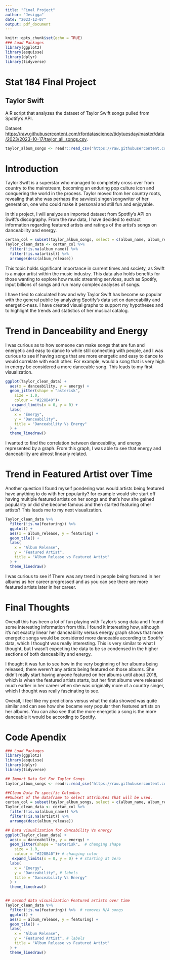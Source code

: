 ```yaml
---
title: "Final Project"
author: "Jesigga"
date: "2023-12-07"
output: pdf_document
---
```


```r
knitr::opts_chunk$set(echo = TRUE)
### Load Packages
library(ggplot2)
library(esquisse)
library(dplyr)
library(tidyverse)
```

# Stat 184 Final Project
## Taylor Swift

\Large A R script that analyzes the dataset of Taylor Swift songs pulled from Spotify's API.

Dataset: <https://raw.githubusercontent.com/rfordatascience/tidytuesday/master/data/2023/2023-10-17/taylor_all_songs.csv>.

```r
taylor_album_songs <- readr::read_csv('https://raw.githubusercontent.com/rfordatascience/tidytuesday/master/data/2023/2023-10-17/taylor_album_songs.csv')

```

# Introduction 

Taylor Swift is a superstar who managed to completely cross over from country to the mainstream, becoming an enduring pop culture icon and conquering the world in the process. Taylor moved from her country roots, revealing that she was perhaps the savviest singer/songwriter of her generation, one who could make it personal and still fun and enjoyable.

In this project, I will analyze an imported dataset from Spotfiy's API on Swift's discography. From the raw data, I have decided to extract information regarding featured artists and ratings of the artist's songs on danceability and energy.


```r
certan_col = subset(taylor_album_songs, select = c(album_name, album_release, artist, featuring, danceability, energy))
Taylor_clean_data <- certan_col %>%
  filter(!is.na(album_name)) %>%
  filter(!is.na(artist)) %>%
  arrange(desc(album_release))

```


This topic holds significant importance in current times and society, as Swift is a major artist within the music industry. This data also holds benefits for those wanting to explore how music streaming services, such as Spotify, input billions of songs and run many complex analyses of songs.


I have tried to calculated how and why Taylor Swift has become so popular with the general public by analyzing Spotify's data set on danceability and energetic-ness. I have created visual graphs to support my hypotheses and to highlight the trends and statistics of her musical catalog.


# Trend in Danceability and Energy

I was curious as to how someone can make songs that are fun and energetic and easy to dance to while still connecting with people, and I was curious to see if having songs that are more energetic and easy to dance to would correlate with each other. For example, would a song that is very high in energy be considered a more danceable song. This leads to my first visualization.


```r
ggplot(Taylor_clean_data) +
  aes(x = danceability, y = energy) +
  geom_jitter(shape = "asterisk",
    size = 1.0,
    colour = "#228B40")+
   expand_limits(x = 0, y = 0) +
  labs(
    x = "Energy",
    y = "Danceability",
    title = "Danceability Vs Energy"
  ) +
  theme_linedraw()  
```


I wanted to find the correlation between danceability, and energy represented by a graph. From this graph, I was able to see that energy and danceability are almost linearly related.

\newpage
# Trend in Featured Artist over Time 

Another question I found myself pondering was would artists being featured have anything to do with her popularity? for example would she start off having multiple featured artists on her songs and that’s how she gained popularity or did she become famous and then started featuring other artists? This leads me to my next visualization.



```r
Taylor_clean_data %>%
  filter(!is.na(featuring)) %>%
  ggplot() +
  aes(x = album_release, y = featuring) +
  geom_tile() +
  labs(
    x = "Album Release",
    y = "Featured Artist",
    title = "Album Release vs Featured Artist"
  ) +
  theme_linedraw()
```

I was curious to see if There was any trend in people being featured in her albums as her career progressed and as you can see there are more featured artists later in her career.


\newpage
# Final Thoughts

Overall this has been a lot of fun playing with Taylor's song data and I found some interesting information from this. I found it interesting how, although it’s not exactly linear her danceability versus energy graph shows that more energetic songs would be considered more danceable according to Spotify' data, which I thought was really interesting. This is very similar to what I thought, but I wasn’t expecting the data to be so condensed in the higher sections of both danceability and energy. 


I  thought it was fun to see how in the very beginning of her albums being released, there weren’t any artists being featured on those albums. She didn’t really start having anyone featured on her albums until about 2018, which is when the featured artists starts, but her first albums were released much earlier in her career when she was originally more of a country singer, which I thought was really fascinating to see. 


Overall, I feel like my predictions versus what the data showed was quite similar and can see how she became very popular then featured artists on her albums. You can also see that the more energetic a song is the more danceable it would be according to Spotify.


 




\newpage
# Code Apendix

```r
### Load Packages
library(ggplot2)
library(esquisse)
library(dplyr)
library(tidyverse)

## Import Data Set For Taylor Songs
taylor_album_songs <- readr::read_csv('https://raw.githubusercontent.com/rfordatascience/tidytuesday/master/data/2023/2023-10-17/taylor_album_songs.csv')

##Clean Data To specific Columbus 
##Subset of the dataframe to select attributes that will be used.
certan_col = subset(taylor_album_songs, select = c(album_name, album_release, artist, featuring, danceability, energy))
Taylor_clean_data <- certan_col %>%
  filter(!is.na(album_name)) %>%
  filter(!is.na(artist)) %>%
  arrange(desc(album_release))

## Data visualization for dancability Vs energy
ggplot(Taylor_clean_data) +
  aes(x = danceability, y = energy) +
  geom_jitter(shape = "asterisk",  # changing shape
    size = 1.0,
    colour = "#228B40")+ # changing color
   expand_limits(x = 0, y = 0) + # starting at zero
  labs(
    x = "Energy",
    y = "Danceability", # labels
    title = "Danceability Vs Energy"
  ) +
  theme_linedraw()   


## second data visualization Featured artists over time
Taylor_clean_data %>%
  filter(!is.na(featuring)) %>%  # removes N/A songs
  ggplot() +
  aes(x = album_release, y = featuring) +
  geom_tile() +
  labs(
    x = "Album Release",
    y = "Featured Artist", # labels
    title = "Album Release vs Featured Artist"
  ) +
  theme_linedraw()

```

